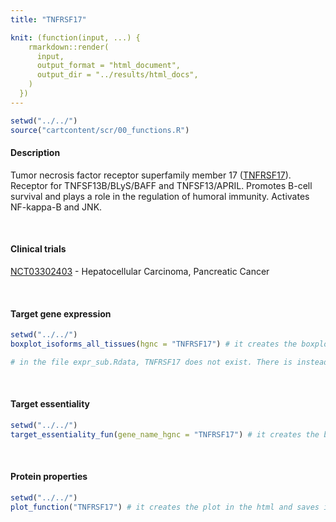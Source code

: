 ```yaml
---
title: "TNFRSF17"

knit: (function(input, ...) {
    rmarkdown::render(
      input,
      output_format = "html_document",
      output_dir = "../results/html_docs",
    )
  })
---
```

<style>
img {
    max-width: 30cm;
}
</style>
```r
setwd("../../")
source("cartcontent/scr/00_functions.R")
```


<h4>Description</h4>
Tumor necrosis factor receptor superfamily member 17 ([TNFRSF17](https://www.uniprot.org/uniprot/Q02223)). Receptor for TNFSF13B/BLyS/BAFF and TNFSF13/APRIL. Promotes B-cell survival and plays a role in the regulation of humoral immunity. Activates NF-kappa-B and JNK.

<br> 

<h4>Clinical trials</h4>
[NCT03302403](https://clinicaltrials.gov/ct2/show/NCT03302403) - Hepatocellular Carcinoma, Pancreatic Cancer

<br>

<h4>Target gene expression</h4>
```r
setwd("../../")
boxplot_isoforms_all_tissues(hgnc = "TNFRSF17") # it creates the boxplot in the html and saves it as .pdf in the plot/isoform_expression folder

# in the file expr_sub.Rdata, TNFRSF17 does not exist. There is instead ENSG00000172322 (CLEC12A) that is not among the TCGA CarT target. 

```

<br>

<h4>Target essentiality</h4>
```r
setwd("../../")
target_essentiality_fun(gene_name_hgnc = "TNFRSF17") # it creates the boxplot in the html and saves it as .pdf in the plot/target_essentiality folder
```

<br>

<h4>Protein properties</h4>
```r
setwd("../../")
plot_function("TNFRSF17") # it creates the plot in the html and saves it as .pdf in the plot/protein_properties folder
```